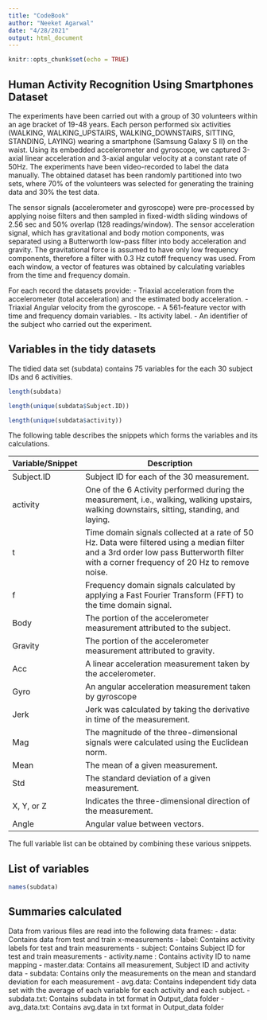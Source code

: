 ```yaml
---
title: "CodeBook"
author: "Neeket Agarwal"
date: "4/28/2021"
output: html_document
---
```


```r
knitr::opts_chunk$set(echo = TRUE)
```

## Human Activity Recognition Using Smartphones Dataset

The experiments have been carried out with a group of 30 volunteers within an age bracket of 19-48 years. Each person performed six activities (WALKING, WALKING_UPSTAIRS, WALKING_DOWNSTAIRS, SITTING, STANDING, LAYING) wearing a smartphone (Samsung Galaxy S II) on the waist. Using its embedded accelerometer and gyroscope, we captured 3-axial linear acceleration and 3-axial angular velocity at a constant rate of 50Hz. The experiments have been video-recorded to label the data manually. The obtained dataset has been randomly partitioned into two sets, where 70% of the volunteers was selected for generating the training data and 30% the test data. 

The sensor signals (accelerometer and gyroscope) were pre-processed by applying noise filters and then sampled in fixed-width sliding windows of 2.56 sec and 50% overlap (128 readings/window). The sensor acceleration signal, which has gravitational and body motion components, was separated using a Butterworth low-pass filter into body acceleration and gravity. The gravitational force is assumed to have only low frequency components, therefore a filter with 0.3 Hz cutoff frequency was used. From each window, a vector of features was obtained by calculating variables from the time and frequency domain.

For each record the datasets provide:
- Triaxial acceleration from the accelerometer (total acceleration) and the estimated body acceleration.
- Triaxial Angular velocity from the gyroscope. 
- A 561-feature vector with time and frequency domain variables. 
- Its activity label. 
- An identifier of the subject who carried out the experiment.

## Variables in the tidy datasets

The tidied data set (subdata) contains 75 variables for the each 30 subject IDs and 6 activities. 
```r
length(subdata)
```
```r
length(unique(subdata$Subject.ID))
```
```r
length(unique(subdata$activity))
```

The following table describes the snippets which forms the variables and its calculations.

Variable/Snippet |  Description 
------------- | ----------------------------------------
Subject.ID | Subject ID for each of the 30 measurement. 
activity | One of the 6 Activity performed during the measurement, i.e., walking, walking upstairs, walking downstairs, sitting, standing, and laying.  
t | Time domain signals collected at a rate of 50 Hz. Data were filtered using a median filter and a 3rd order low pass Butterworth filter with a corner frequency of 20 Hz to remove noise.
f | Frequency domain signals calculated by applying a Fast Fourier Transform (FFT) to the time domain signal.
Body | The portion of the accelerometer measurement attributed to the subject.
Gravity | The portion of the accelerometer measurement attributed to gravity.
Acc | A linear acceleration measurement taken by the accelerometer. 
Gyro | An angular acceleration measurement taken by gyroscope
Jerk | Jerk was calculated by taking the derivative in time of the measurement.
Mag | The magnitude of the three-dimensional signals were calculated using the Euclidean norm.
Mean | The mean of a given measurement.
Std | The standard deviation of a given measurement.
X, Y, or Z | Indicates the three-dimensional direction of the measurement.
Angle | Angular value between vectors. 

The full variable list can be obtained by combining these various snippets.

## List of variables

```r
names(subdata)
```
## Summaries calculated
Data from various files are read into the following data frames:
- data: Contains data from test and train x-measurements 
- label: Contains activity labels for test and train measurements 
- subject: Contains Subject ID for test and train measurements
- activity.name : Contains activity ID to name mapping 
- master.data: Contains all measurement, Subject ID and activity data 
- subdata: Contains only the measurements on the mean and standard deviation for each measurement 
- avg.data: Contains independent tidy data set with the average of each variable for each activity and each subject. 
- subdata.txt: Contains subdata in txt format in Output_data folder
- avg_data.txt: Contains avg.data in txt format in Output_data folder


